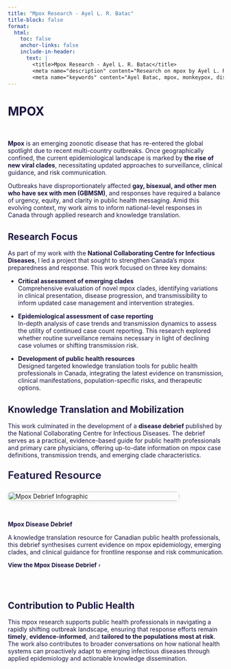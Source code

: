 ```yaml
---
title: "Mpox Research - Ayel L. R. Batac"
title-block: false
format:
  html:
    toc: false
    anchor-links: false
    include-in-header: 
      text: |
        <title>Mpox Research - Ayel L. R. Batac</title>
        <meta name="description" content="Research on mpox by Ayel L. R. Batac, focusing on public health response, surveillance, and knowledge translation." />
        <meta name="keywords" content="Ayel Batac, mpox, monkeypox, disease debrief, NCCID, Public Health Agency of Canada, public health, surveillance, knowledge translation, infectious diseases, global health, outbreak response, epidemiologist" />
---
```


# MPOX

<p><br></p>

**Mpox** is an emerging zoonotic disease that has re-entered the global spotlight due to recent multi-country outbreaks. Once geographically confined, the current epidemiological landscape is marked by **the rise of new viral clades**, necessitating updated approaches to surveillance, clinical guidance, and risk communication.

Outbreaks have disproportionately affected **gay, bisexual, and other men who have sex with men (GBMSM)**, and responses have required a balance of urgency, equity, and clarity in public health messaging. Amid this evolving context, my work aims to inform national-level responses in Canada through applied research and knowledge translation.

## Research Focus

As part of my work with the **National Collaborating Centre for Infectious Diseases**, I led a project that sought to strengthen Canada’s mpox preparedness and response. This work focused on three key domains:

- **Critical assessment of emerging clades**  
  Comprehensive evaluation of novel mpox clades, identifying variations in clinical presentation, disease progression, and transmissibility to inform updated case management and intervention strategies.

- **Epidemiological assessment of case reporting**  
  In-depth analysis of case trends and transmission dynamics to assess the utility of continued case count reporting. This research explored whether routine surveillance remains necessary in light of declining case volumes or shifting transmission risk.

- **Development of public health resources**  
  Designed targeted knowledge translation tools for public health professionals in Canada, integrating the latest evidence on transmission, clinical manifestations, population-specific risks, and therapeutic options.

## Knowledge Translation and Mobilization

This work culminated in the development of a **disease debrief** published by the National Collaborating Centre for Infectious Diseases. The debrief serves as a practical, evidence-based guide for public health professionals and primary care physicians, offering up-to-date information on mpox case definitions, transmission trends, and emerging clade characteristics.

```{=html}
<p style="font-size: 1.5rem; font-weight: 600; color: #1B153E; margin-bottom: 1rem;">
  Featured Resource
</p>

<div style="display: flex; flex-wrap: wrap; gap: 2rem; align-items: flex-start; margin-top: 1.5rem;">

  <!-- Mpox Infographic Image -->
  <div style="flex: 0 0 400px;">
    <img src="mpox_idx.png" alt="Mpox Debrief Infographic"
         style="width: 100%; border-radius: 8px; box-shadow: 0 4px 8px rgba(0,0,0,0.05); transition: transform 0.3s ease;"
         onmouseover="this.style.transform='scale(1.05)'"
         onmouseout="this.style.transform='scale(1)'">
  </div>

  <!-- Description and Link -->
  <div style="flex: 1; min-width: 250px;">

    <p style="font-weight: bold; color: #1B153E;">Mpox Disease Debrief</p>

    <p>
      A knowledge translation resource for Canadian public health professionals, this debrief synthesises current evidence on mpox epidemiology, emerging clades, and clinical guidance for frontline response and risk communication.
    </p>

    <p style="font-size: 0.85rem;">
      <a href="https://nccid.ca/debrief/mpox/" target="_blank" 
         style="text-decoration: none; color: #1B153E;" 
         onmouseover="this.style.color='#DE2221'" 
         onmouseout="this.style.color='#1B153E'">
        <strong>View the Mpox Disease Debrief</strong> &rsaquo;
      </a>
    </p>

  </div>
</div>
```

$~$

## Contribution to Public Health

This mpox research supports public health professionals in navigating a rapidly shifting outbreak landscape, ensuring that response efforts remain **timely**, **evidence-informed**, and **tailored to the populations most at risk**. The work also contributes to broader conversations on how national health systems can proactively adapt to emerging infectious diseases through applied epidemiology and actionable knowledge dissemination.

<style>
  h1, h2, h3, p {
    color: #1B153E;
  }
</style>
